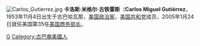 [[File:Carlos_Gutierrez.jpg|right]]
'''卡洛斯·米格尔·古铁雷斯'''（'''Carlos Miguel Gutiérrez'''，1953年11月4日出生于古巴哈瓦那，[[美国|美国]][[政治家|政治家]]，[[美国共和党|美国共和党]]成员，2005年1月24日就任美国第35任[[美国商务部长|美国商务部长]]。

{{start box}}
{{succession box|[[唐纳德·埃文斯|唐纳德·埃文斯]]|[[骆家辉|骆家辉]]|[[美国商务部长|美国商务部长]]|2005年至2009年}}
{{end box}}

{{Authority control}}
{{US-bio-stub}}
{{GW Bush cabinet}}
{{DEFAULTSORT: Gutierrez, Carlos}}
[[Category:美国商务部长|G]]
[[Category:古巴裔美國人|Category:古巴裔美國人]]